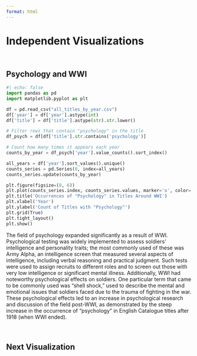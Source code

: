 ```yaml
--- 
format: html
---
```

<h1 class="page-top">Independent Visualizations</h1>

<div style="margin-top: 60px;"></div>

## Psychology and WWI

```python
#| echo: false
import pandas as pd
import matplotlib.pyplot as plt

df = pd.read_csv("all_titles_by_year.csv")
df['year'] = df['year'].astype(int)
df['title'] = df['title'].astype(str).str.lower()

# Filter rows that contain "psychology" in the title
df_psych = df[df['title'].str.contains('psychology')]

# Count how many times it appears each year
counts_by_year = df_psych['year'].value_counts().sort_index()

all_years = df['year'].sort_values().unique()
counts_series = pd.Series(0, index=all_years)
counts_series.update(counts_by_year)

plt.figure(figsize=(8, 6))
plt.plot(counts_series.index, counts_series.values, marker='o', color='brown')
plt.title('Occurrences of "Psychology" in Titles Around WWI')
plt.xlabel('Year')
plt.ylabel('Count of Titles with "Psychology"')
plt.grid(True)
plt.tight_layout()
plt.show()
```


The field of psychology expanded significantly as a result of WWI. Psychological testing was widely implemented to assess soldiers' intelligence and personality traits; the most commonly used of these was Army Alpha, an intelligence screen that measured several aspects of intelligence, including verbal reasoning and practical judgment. Such tests were used to assign recruits to different roles and to screen out those with very low intelligence or significant mental illness. Additionally, WWI had noteworthy psychological effects on soldiers. One particular term that came to be commonly used was "shell shock," used to describe the mental and emotional issues that soldiers faced due to the trauma of fighting in the war. These psychological effects led to an increase in psychological research and discussion of the field post-WWI, as demonstrated by the steep increase in the occurrence of "psychology" in English Catalogue titles after 1918 (when WWI ended).

<div style="margin-top: 60px;"></div>


## Next Visualization